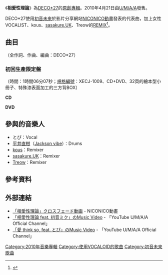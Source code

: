 {{Infobox Album 
| Name           = 相愛性理論
| Type           = [[專輯|專輯]]
| Artist         = [[DECO*27|DECO*27]]
| Released       = 2010年4月21日
| Recorded       = 
| Genre          = [[J-POP|J-POP]]
| Length         = 66分07秒
| Label          = [[U/M/A/A|U/M/A/A]]
| Producer       =
| Reviews        = 
| Chart position = *週榜第42位（[[Oricon公信榜|Oricon公信榜]]）
| Certification  = 
| Last album = 
| This album = '''相愛性理論'''<br/>（2010年）
| Next album = [[愛迷ELEGY|愛迷ELEGY]]<br/>（2010年）

}}
《'''相愛性理論'''》為[[DECO*27|DECO*27]]的[[錄音室專輯|原創專輯]]。2010年4月21日由[[U/M/A/A|U/M/A/A]]發售。

DECO*27使用[[初音未來|初音未來]]於影片分享網站[[NICONICO動畫|NICONICO動畫]]發表的代表曲，加上女性VOCALIST、kous、[[sasakure.UK|sasakure.UK]]、Treow的[[重混|REMIX]]<ref>{{Cite news
|date=2010-05-02
|url=http://www.barks.jp/news/?id=1000060746
|title=Twitterで話題を集めるDECO*27（デコ・ニーナ）
|publisher=BARKS
|accessdate=2012-07-23
|archive-date=2010-05-05
|archive-url=https://web.archive.org/web/20100505051943/http://www.barks.jp/news/?id=1000060746
|dead-url=no
}}</ref>。

== 曲目 ==
（全作詞、作曲、編曲：DECO*27）
=== 初回生產限定盤 ===
（時間：1時間06分07秒；[[規格編號|規格編號]]：XECJ-1009、CD+DVD、32頁的繪本型小冊子、特殊漆表面加工的三方背BOX）

'''CD'''
{{tracklist
| collapsed       = 
| headline        = 
| extra_column    = 
| total_length    = 


| title1 = {{lang|ja|相愛性理論}}
| longnote1 = 
| length1 = 4:28

| title2 = {{Lang|ja|ハルイチ。}}
| longnote2 = 
| length2 = 2:55

| title3 = {{Lang|ja|<nowiki>愛+K=aKi</nowiki>}}
| longnote3 = 
| length3 = 3:06

| title4 = {{Lang|ja|心壊サミット}}
| longnote4 =
| length4 = 2:49

| title5 = {{Lang|ja|愛言葉}}
| longnote5 = 
| length5 = 4:24

| title6 = {{Lang|ja|恋様シート}}
| longnote6 = 
| length6 = 3:33

| title7 = {{Lang|ja|僕みたいな君、君みたいな僕。}}
| longnote7 = 
| length7 = 4:28

| title8 = {{Lang|ja|キミ以上、ボク未満。}}
| longnote8 = 
| length8 = 3:43

| title9 = {{Lang|ja|好きよ好きよも好きのうち}}
| longnote9 = 
| length9 = 3:16

| title10 = {{Lang|ja|罪と罰}}
| longnote10 =
| length10 = 3:02

| title11 = {{Lang|ja|"bye-bye" by my 愛}}
| longnote11 = 
| length11 = 3:36

| title12 = {{Lang|ja|愛 think so,}}
| longnote12 = 
| length12 = 3:59

| title13 = {{Lang|ja|二息歩行}}
| longnote13 = 
| length13 = 3:04

| title14 = {{Lang|ja|一人ぼっちで二人きり}}
| longnote14 = 
| length14 = 3:27

| title15 = {{Lang|ja|愛 think so, feat. とぴ}}
| longnote15 = 
| length15 = 4:00

| title16 = {{Lang|ja|ハルイチ。 (kous Remix) }}
| longnote16 = 
| length16 = 3:10

| title17 = {{Lang|ja|愛言葉 (sasakure.UK Remix)}}
| longnote17 = 
| length17 = 4:25

| title18 = {{lang|ja|相愛性理論 (Treow Remix)}}
| longnote18 = 
| length18 = 4:42
}}


'''DVD'''
{{tracklist
| collapsed       = 
| headline        = 
| extra_column    = 
| total_length    = 


| title1 = {{lang|ja|ライトラグ feat. とぴ}} -Music Video-
| longnote1 = 
| length1 = 

| title2 = {{Lang|ja|エゴママ feat. marina}} -Music Video-
| longnote2 = 
| length2 = 

| title3 = {{Lang|ja|恋距離遠愛 feat. とぴ}} -Music Video-
| longnote3 = 
| length3 = 

| title4 = {{Lang|ja|甘宿り feat. 中川翔子}} -Music Video-
| longnote4 =
| length4 = 
}}

== 參與的音樂人 ==
* とぴ：Vocal 
* [[平井直樹|平井直樹]]（[[Jackson_vibe|Jackson vibe]]）：Drums
* [[kous|kous]]：Remixer
* [[sasakure.UK|sasakure.UK]]：Remixer
* [[Treow|Treow]]：Remixer

== 參考資料 ==
<references/>

== 外部連結 ==
* [http://www.nicovideo.jp/watch/sm10422048 「相愛性理論」クロスフェード動画] {{Wayback|url=http://www.nicovideo.jp/watch/sm10422048 |date=20210228112134 }} - NICONICO動畫
* [http://www.youtube.com/watch?v=qXUdP2yPnug&feature=plcp 「相愛性理論 feat. 初音ミク」のMusic Video] - 「YouTube U/M/A/A Official Channel」
* [http://www.youtube.com/watch?v=2RGXztVUIYQ&feature=plcp 「愛 think so, feat. とぴ」のMusic Video] {{Wayback|url=http://www.youtube.com/watch?v=2RGXztVUIYQ&feature=plcp |date=20161014001931 }} - 「YouTube U/M/A/A Official Channel」

{{DEFAULTSORT:Sou Ai Sei Ri Ron}}

[[Category:2010年音樂專輯|Category:2010年音樂專輯]]
[[Category:使用VOCALOID的歌曲|Category:使用VOCALOID的歌曲]]
[[Category:初音未来歌曲|Category:初音未来歌曲]]